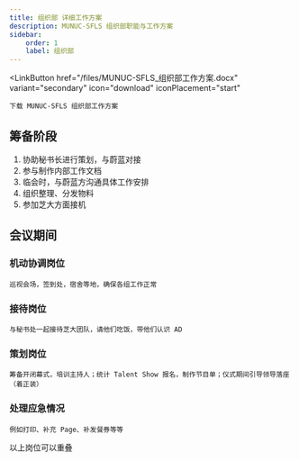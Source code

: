 ```yaml
---
title: 组织部 详细工作方案
description: MUNUC-SFLS 组织部职能与工作方案
sidebar:
    order: 1
    label: 组织部
---
```



<LinkButton
    href="/files/MUNUC-SFLS_组织部工作方案.docx"
    variant="secondary"
    icon="download"
    iconPlacement="start"
>
    下载 MUNUC-SFLS 组织部工作方案
</LinkButton>

## 筹备阶段

1. 协助秘书长进行策划，与蔚蓝对接
2. 参与制作内部工作文档
3. 临会时，与蔚蓝方沟通具体工作安排
4. 组织整理、分发物料
5. 参加芝大方面接机

## 会议期间

### 机动协调岗位
    巡视会场，签到处，宿舍等地，确保各组工作正常
### 接待岗位
    与秘书处一起接待芝大团队，请他们吃饭，带他们认识 AD
### 策划岗位
    筹备开闭幕式，培训主持人；统计 Talent Show 报名，制作节目单；仪式期间引导领导落座（着正装）
### 处理应急情况
    例如打印、补充 Page、补发餐券等等

<Aside
    title="备注"
>
    以上岗位可以重叠
</Aside>
